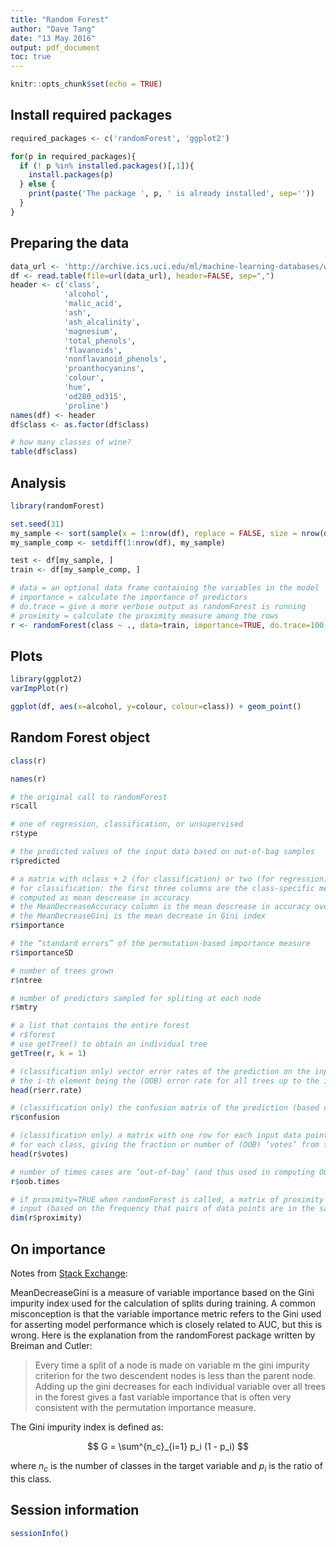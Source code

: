 ```yaml
---
title: "Random Forest"
author: "Dave Tang"
date: "13 May 2016"
output: pdf_document
toc: true
---
```


```r
knitr::opts_chunk$set(echo = TRUE)
```

## Install required packages

```r
required_packages <- c('randomForest', 'ggplot2')

for(p in required_packages){
  if (! p %in% installed.packages()[,1]){
    install.packages(p)
  } else {
    print(paste('The package ', p, ' is already installed', sep=''))
  }
}
```

## Preparing the data

```r
data_url <- 'http://archive.ics.uci.edu/ml/machine-learning-databases/wine/wine.data'
df <- read.table(file=url(data_url), header=FALSE, sep=",")
header <- c('class',
            'alcohol',
            'malic_acid',
            'ash',
            'ash_alcalinity',
            'magnesium',
            'total_phenols',
            'flavanoids',
            'nonflavanoid_phenols',
            'proanthocyanins',
            'colour',
            'hue',
            'od280_od315',
            'proline')
names(df) <- header
df$class <- as.factor(df$class)

# how many classes of wine?
table(df$class)
```

## Analysis

```r
library(randomForest)

set.seed(31)
my_sample <- sort(sample(x = 1:nrow(df), replace = FALSE, size = nrow(df)/2))
my_sample_comp <- setdiff(1:nrow(df), my_sample)

test <- df[my_sample, ]
train <- df[my_sample_comp, ]

# data = an optional data frame containing the variables in the model
# importance = calculate the importance of predictors
# do.trace = give a more verbose output as randomForest is running
# proximity = calculate the proximity measure among the rows
r <- randomForest(class ~ ., data=train, importance=TRUE, do.trace=100, proximity = TRUE)
```

## Plots

```r
library(ggplot2)
varImpPlot(r)

ggplot(df, aes(x=alcohol, y=colour, colour=class)) + geom_point()
```

## Random Forest object

```r
class(r)

names(r)

# the original call to randomForest
r$call

# one of regression, classification, or unsupervised
r$type

# the predicted values of the input data based on out-of-bag samples
r$predicted

# a matrix with nclass + 2 (for classification) or two (for regression) columns
# for classification: the first three columns are the class-specific measures
# computed as mean descrease in accuracy
# the MeanDecreaseAccuracy column is the mean descrease in accuracy over all classes
# the MeanDecreaseGini is the mean decrease in Gini index
r$importance

# the “standard errors” of the permutation-based importance measure
r$importanceSD

# number of trees grown
r$ntree

# number of predictors sampled for spliting at each node
r$mtry

# a list that contains the entire forest
# r$forest
# use getTree() to obtain an individual tree
getTree(r, k = 1)

# (classification only) vector error rates of the prediction on the input data,
# the i-th element being the (OOB) error rate for all trees up to the i-th
head(r$err.rate)

# (classification only) the confusion matrix of the prediction (based on OOB data)
r$confusion

# (classification only) a matrix with one row for each input data point and one column
# for each class, giving the fraction or number of (OOB) ‘votes’ from the random forest
head(r$votes)

# number of times cases are ‘out-of-bag’ (and thus used in computing OOB error estimate)
r$oob.times

# if proximity=TRUE when randomForest is called, a matrix of proximity measures among the
# input (based on the frequency that pairs of data points are in the same terminal nodes)
dim(r$proximity)
```

## On importance

Notes from [Stack Exchange](http://stats.stackexchange.com/questions/92419/relative-importance-of-a-set-of-predictors-in-a-random-forests-classification-in>):

MeanDecreaseGini is a measure of variable importance based on the Gini impurity index used for the calculation of splits during training. A common misconception is that the variable importance metric refers to the Gini used for asserting model performance which is closely related to AUC, but this is wrong. Here is the explanation from the randomForest package written by Breiman and Cutler:

> Every time a split of a node is made on variable m the gini impurity criterion for the two descendent nodes is less than the parent node. Adding up the gini decreases for each individual variable over all trees in the forest gives a fast variable importance that is often very consistent with the permutation importance measure.

The Gini impurity index is defined as:

$$ G = \sum^{n_c}_{i=1} p_i (1 - p_i) $$

where $n_c$ is the number of classes in the target variable and $p_i$ is the ratio of this class.

## Session information

```r
sessionInfo()
```
